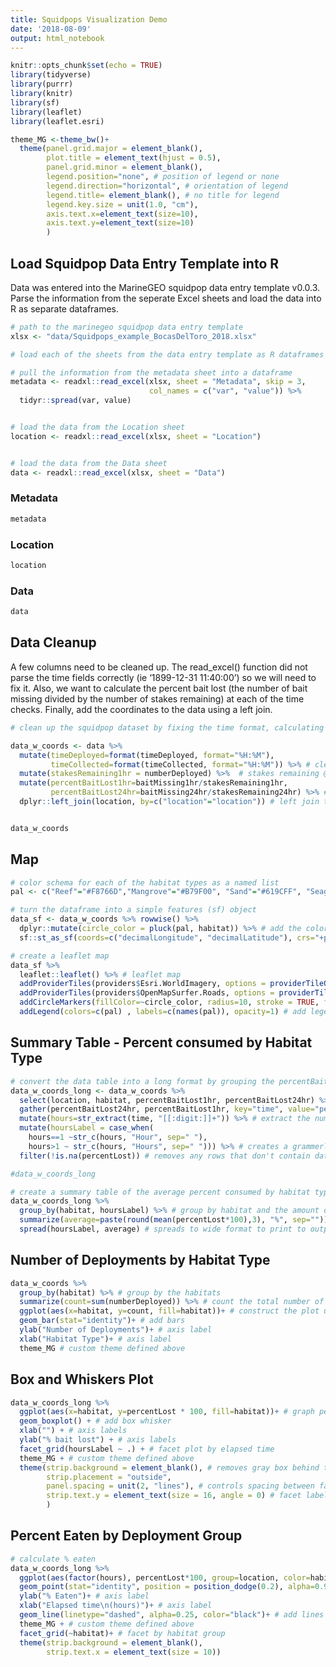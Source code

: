 ```yaml
---
title: Squidpops Visualization Demo
date: '2018-08-09'
output: html_notebook
---
```


```r
knitr::opts_chunk$set(echo = TRUE)
library(tidyverse)
library(purrr)
library(knitr)
library(sf)
library(leaflet)
library(leaflet.esri)
```

```r
theme_MG <-theme_bw()+
  theme(panel.grid.major = element_blank(),
        plot.title = element_text(hjust = 0.5),
        panel.grid.minor = element_blank(),
        legend.position="none", # position of legend or none
        legend.direction="horizontal", # orientation of legend
        legend.title= element_blank(), # no title for legend
        legend.key.size = unit(1.0, "cm"),
        axis.text.x=element_text(size=10),
        axis.text.y=element_text(size=10)
        )
```

## Load Squidpop Data Entry Template into R

Data was entered into the MarineGEO squidpop data entry template v0.0.3. Parse the information from the seperate Excel sheets and load the data into R as separate dataframes.

```r
# path to the marinegeo squidpop data entry template
xlsx <- "data/Squidpops_example_BocasDelToro_2018.xlsx" 
```

```r
# load each of the sheets from the data entry template as R dataframes

# pull the information from the metadata sheet into a dataframe 
metadata <- readxl::read_excel(xlsx, sheet = "Metadata", skip = 3, 
                               col_names = c("var", "value")) %>% 
  tidyr::spread(var, value)


# load the data from the Location sheet  
location <- readxl::read_excel(xlsx, sheet = "Location")


# load the data from the Data sheet
data <- readxl::read_excel(xlsx, sheet = "Data")
```

### Metadata

```r
metadata
```

### Location

```r
location
```

### Data

```r
data
```

## Data Cleanup

A few columns need to be cleaned up. The read_excel() function did not parse the time fields correctly (ie '1899-12-31 11:40:00') so we will need to fix it. Also, we want to calculate the percent bait lost (the number of bait missing divided by the number of stakes remaining) at each of the time checks. Finally, add the coordinates to the data using a left join.

```r
# clean up the squidpop dataset by fixing the time format, calculating the percent bait lost, and joining the coordinates from the Location sheet

data_w_coords <- data %>% 
  mutate(timeDeployed=format(timeDeployed, format="%H:%M"), 
         timeCollected=format(timeCollected, format="%H:%M")) %>% # clean up hh:mm fields
  mutate(stakesRemaining1hr = numberDeployed) %>%  # stakes remaining @ 1 hr didn't get recorded 
  mutate(percentBaitLost1hr=baitMissing1hr/stakesRemaining1hr, 
         percentBaitLost24hr=baitMissing24hr/stakesRemaining24hr) %>% # calc the % of bait lost 
  dplyr::left_join(location, by=c("location"="location")) # left join to add the location info


data_w_coords
```

## Map
```r
# color schema for each of the habitat types as a named list
pal <- c("Reef"="#F8766D","Mangrove"="#B79F00", "Sand"="#619CFF", "Seagrass"="#00BA38", "Other"="black")

# turn the dataframe into a simple features (sf) object
data_sf <- data_w_coords %>% rowwise() %>% 
  dplyr::mutate(circle_color = pluck(pal, habitat)) %>% # add the color to the data fame
  sf::st_as_sf(coords=c("decimalLongitude", "decimalLatitude"), crs="+proj=longlat +datum=WGS84")

# create a leaflet map
data_sf %>% 
  leaflet::leaflet() %>% # leaflet map
  addProviderTiles(providers$Esri.WorldImagery, options = providerTileOptions(opacity = 0.55)) %>% # adds ESRI base imagery
  addProviderTiles(providers$OpenMapSurfer.Roads, options = providerTileOptions(opacity = 0.35)) %>% # adds base layer from open map surfer
  addCircleMarkers(fillColor=~circle_color, radius=10, stroke = TRUE, fillOpacity = 1, color="black", weight=.5) %>% # add markers to the map for each deployment locations. Circle colors are symbolized by the habitat type.
  addLegend(colors=c(pal) , labels=c(names(pal)), opacity=1) # add legend to map using the color schema named list


```


## Summary Table - Percent consumed by Habitat Type

```r

# convert the data table into a long format by grouping the percentBaitLost by hour
data_w_coords_long <- data_w_coords %>% 
  select(location, habitat, percentBaitLost1hr, percentBaitLost24hr) %>% # select the columns of interest
  gather(percentBaitLost24hr, percentBaitLost1hr, key="time", value="percentLost") %>% # gather percentBaitLost to a long format
  mutate(hours=str_extract(time, "[[:digit:]]+")) %>% # extract the number from the name (percentBaitLost24hr -> 24)
  mutate(hoursLabel = case_when(
    hours==1 ~str_c(hours, "Hour", sep=" "),
    hours>1 ~ str_c(hours, "Hours", sep=" "))) %>% # creates a grammerly correct label
  filter(!is.na(percentLost)) # removes any rows that don't contain data

#data_w_coords_long
```


```r
# create a summary table of the average percent consumed by habitat type
data_w_coords_long %>% 
  group_by(habitat, hoursLabel) %>% # group by habitat and the amount of time
  summarize(average=paste(round(mean(percentLost*100),3), "%", sep="")) %>% # calculate the average per group
  spread(hoursLabel, average) # spreads to wide format to print to output
```

## Number of Deployments by Habitat Type

```r
data_w_coords %>% 
  group_by(habitat) %>% # group by the habitats
  summarize(count=sum(numberDeployed)) %>% # count the total number of squidpops deployed per habitat group
  ggplot(aes(x=habitat, y=count, fill=habitat))+ # construct the plot using ggplot
  geom_bar(stat="identity")+ # add bars
  ylab("Number of Deployments")+ # axis label
  xlab("Habitat Type")+ # axis label
  theme_MG # custom theme defined above

```


## Box and Whiskers Plot

```r
data_w_coords_long %>% 
  ggplot(aes(x=habitat, y=percentLost * 100, fill=habitat))+ # graph percent lost by habitat
  geom_boxplot() + # add box whisker 
  xlab("") + # axis labels
  ylab("% bait lost") + # axis labels
  facet_grid(hoursLabel ~ .) + # facet plot by elapsed time
  theme_MG + # custom theme defined above
  theme(strip.background = element_blank(), # removes gray box behind the facet label
        strip.placement = "outside",
        panel.spacing = unit(2, "lines"), # controls spacing between facets
        strip.text.y = element_text(size = 16, angle = 0) # facet label size
        )
```


## Percent Eaten by Deployment Group

```r
# calculate % eaten
data_w_coords_long %>% 
  ggplot(aes(factor(hours), percentLost*100, group=location, color=habitat))+ # plot number hours by percent lost using the location as the grouping variable
  geom_point(stat="identity", position = position_dodge(0.2), alpha=0.9, shape=21, size=4, stroke=1.1)+ # add points to plot
  ylab("% Eaten")+ # axis label
  xlab("Elapsed time\n(hours)")+ # axis label
  geom_line(linetype="dashed", alpha=0.25, color="black")+ # add lines that connect the points
  theme_MG + # custom theme defined above
  facet_grid(~habitat)+ # facet by habitat group
  theme(strip.background = element_blank(),
        strip.text.x = element_text(size = 10))

```